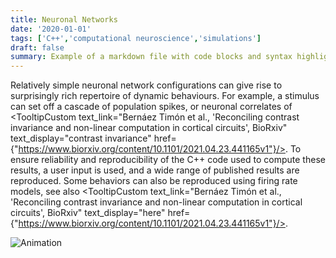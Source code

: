 ```yaml
---
title: Neuronal Networks
date: '2020-01-01'
tags: ['C++','computational neuroscience','simulations']
draft: false
summary: Example of a markdown file with code blocks and syntax highlighting
---
```


Relatively simple neuronal network configurations can give rise to surprisingly rich
repertoire of dynamic behaviours. For example, a stimulus can set off a cascade of
population spikes,
<G0/>
or neuronal correlates of
  <TooltipCustom
  text_link="Bernáez Timón et al., 'Reconciling contrast invariance and non-linear computation in cortical circuits', BioRxiv"
  text_display="contrast invariance"
  href={"https://www.biorxiv.org/content/10.1101/2021.04.23.441165v1"}/>.
To ensure reliability and reproducibility of the C++ code used to compute these results, a user input is used, and a wide range of published results are reproduced. Some behaviors can also be reproduced using firing rate models, see also <TooltipCustom
text_link="Bernáez Timón et al., 'Reconciling contrast invariance and non-linear computation in cortical circuits', BioRxiv"
text_display="here"
href={"https://www.biorxiv.org/content/10.1101/2021.04.23.441165v1"}/>.

![Animation](/static/animations/Figure4_c1.gif)
